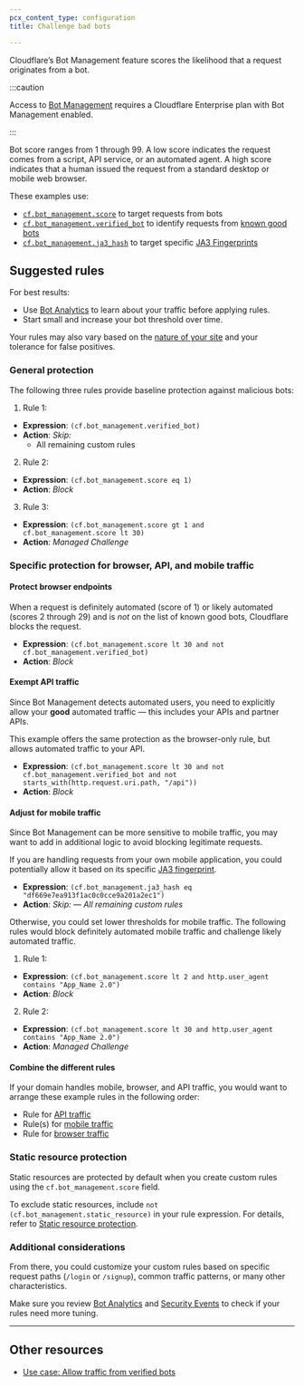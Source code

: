 ```yaml
---
pcx_content_type: configuration
title: Challenge bad bots

---
```


Cloudflare’s Bot Management feature scores the likelihood that a request originates from a bot.

:::caution


Access to [Bot Management](/bots/plans/bm-subscription/) requires a Cloudflare Enterprise plan with Bot Management enabled.


:::

Bot score ranges from 1 through 99. A low score indicates the request comes from a script, API service, or an automated agent. A high score indicates that a human issued the request from a standard desktop or mobile web browser.

These examples use:

* [`cf.bot_management.score`](/ruleset-engine/rules-language/fields/#cf-bot_management-score) to target requests from bots
* [`cf.bot_management.verified_bot`](/ruleset-engine/rules-language/fields/#cf-bot_management-verified_bot) to identify requests from [known good bots](https://radar.cloudflare.com/verified-bots)
* [`cf.bot_management.ja3_hash`](/ruleset-engine/rules-language/fields/#cf-bot_management-ja3_hash) to target specific [JA3 Fingerprints](/bots/concepts/ja3-ja4-fingerprint/)

## Suggested rules

For best results:

* Use [Bot Analytics](/bots/bot-analytics/bm-subscription/) to learn about your traffic before applying rules.
* Start small and increase your bot threshold over time.

Your rules may also vary based on the [nature of your site](/bots/get-started/bm-subscription/) and your tolerance for false positives.

### General protection

The following three rules provide baseline protection against malicious bots:


1. Rule 1:
  - **Expression**: `(cf.bot_management.verified_bot)`
  - **Action**: *Skip:*
    - All remaining custom rules
2. Rule 2:
  - **Expression**: `(cf.bot_management.score eq 1)`
  - **Action**: *Block*
3. Rule 3:
  - **Expression**: `(cf.bot_management.score gt 1 and cf.bot_management.score lt 30)`
  - **Action**: *Managed Challenge*

### Specific protection for browser, API, and mobile traffic

#### Protect browser endpoints

When a request is definitely automated (score of 1) or likely automated (scores 2 through 29) and is *not* on the list of known good bots, Cloudflare blocks the request.

- **Expression**: `(cf.bot_management.score lt 30 and not cf.bot_management.verified_bot)`
- **Action**: *Block*

#### Exempt API traffic

Since Bot Management detects automated users, you need to explicitly allow your **good** automated traffic⁠ — this includes your APIs and partner APIs.

This example offers the same protection as the browser-only rule, but allows automated traffic to your API.

- **Expression**: `(cf.bot_management.score lt 30 and not cf.bot_management.verified_bot and not
          starts_with(http.request.uri.path, "/api"))`
- **Action**: *Block*

#### Adjust for mobile traffic

Since Bot Management can be more sensitive to mobile traffic, you may want to add in additional logic to avoid blocking legitimate requests.

If you are handling requests from your own mobile application, you could potentially allow it based on its specific [JA3 fingerprint](/bots/concepts/ja3-ja4-fingerprint/).

- **Expression**: `(cf.bot_management.ja3_hash eq "df669e7ea913f1ac0c0cce9a201a2ec1")`
- **Action**: <em>Skip:</em>
    — <em>All remaining custom rules</em>

Otherwise, you could set lower thresholds for mobile traffic. The following rules would block definitely automated mobile traffic and challenge likely automated traffic.

1. Rule 1:
  - **Expression**: `(cf.bot_management.score lt 2 and http.user_agent contains "App_Name 2.0")`
  - **Action**: *Block*
2. Rule 2:
  - **Expression**: `(cf.bot_management.score lt 30 and http.user_agent contains "App_Name 2.0")`
  - **Action**: *Managed Challenge*

#### Combine the different rules

If your domain handles mobile, browser, and API traffic, you would want to arrange these example rules in the following order:

* Rule for [API traffic](#exempt-api-traffic)
* Rule(s) for [mobile traffic](#adjust-for-mobile-traffic)
* Rule for [browser traffic](#protect-browser-endpoints)

### Static resource protection

Static resources are protected by default when you create custom rules using the `cf.bot_management.score` field.

To exclude static resources, include `not (cf.bot_management.static_resource)` in your rule expression. For details, refer to [Static resource protection](/bots/reference/static-resources/).

### Additional considerations

From there, you could customize your custom rules based on specific request paths (`/login` or `/signup`), common traffic patterns, or many other characteristics.

Make sure you review [Bot Analytics](/bots/bot-analytics/bm-subscription/) and [Security Events](/waf/analytics/security-events/) to check if your rules need more tuning.

***

## Other resources

* [Use case: Allow traffic from verified bots](/waf/custom-rules/use-cases/allow-traffic-from-verified-bots/)
